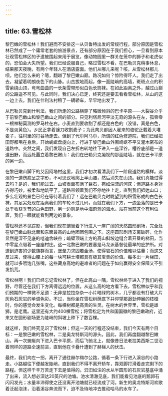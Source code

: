 ```yaml
---
---
---
```

title: 63.雪松林
---




黎巴嫩的雪松林！我们避而不安排这一从贝鲁特出发的常规行程，部分原因是雪松林已然成了一个庸常老套的旅游景点，还有部分原因在于我们担心，一旦看到原本壮观雪松林区的孑遗被围起来用于展览，像动物园里一群关在笼中的狮子和老虎似的，恐怕会大失所望。我们已经说服自己，略过雪松不看，在巴勒贝克稍事休息，结果那天夜晚，有两个年轻人在酒店露面。他们从哪儿来呢？咳，从雪松林那儿呗。他们怎么来的？嗯，翻越了黎巴嫩山巅。路况如何？惊险得吓人。我们走了出去，凝望着明朗夜色下的山脉。山峦拔地而起，像一面陡峭的高墙，斑斑点点的积雪萦绕山顶，弯弯曲曲的一长条雪带形似白色长筒袜。在如此距离之外，越过山巅的公路遥不可见。与此同时，我们决心已定，终究还是要去看看雪松林，从山的这一边上去。我们在什利法村租了一辆轿车，早早地出发了。

从巴勒贝克到什利法，我们所走的公路横穿了略微倾斜的巴卡平原——大裂谷介乎于前黎巴嫩山和黎巴嫩山之间的部分。只见利塔尼河平淡无奇的源头在左，孤零零一根神秘莫测的罗马柱在右。小麦直到要收割了都还是白色的（没错，真是白色，不是淡黄色）。乡民正拿着镰刀收割麦子；为此向贝都因人雇来的骆驼正载着大堆麦子，往村里的打谷场走去。但到了代尔阿马尔，所谓的红色修道院，我们已经把田野都甩在身后，开始蜿蜒盘旋向上，行进于黎巴嫩山外围崎岖不平又灌木密布的道路中。突然之间，我们发现自己左折右转地往下进入一座深谷，槽谷底部是一道道田野，而远处矗立着黎巴嫩山：我们在巴勒贝克凝视的那面陡墙，就在巴卡平原的另一边。

在黎巴嫩山脚下的艾因阿塔村这里，我们才初次看清我们下一阶段道路的模样。淡淡的一道伤疤呈之字形，不可思议地爬上半山腰，然后消失在山顶。我们真能过得去吗？是的，我们能过去。山坡表面布满了巨石，宛如湍流的河床；但道路本身对齐得巧妙，被柔和地筑平了。道路带领着我们不停地往上走，直到我们抵达山口；多么壮观的景色已经在等待着我们了！远在巴勒贝克时眺望到的积雪形成的白色长袜，其足尖处现在距离我们的车轮不过几码，而就在我们下方，一边坐落的是巴卡处于收获季节的白色田野，另一边则是地中海蔚蓝的海水。站在当前这个有利位置，我们一眼就能看到两边的景象。

雪松林还不见踪影，但我们现在蜿蜒着下行进入一座广阔的天然圆形剧场，完全处在黎巴嫩山脉北面和东面最高的山地团团包围之下。这座圆形剧场支离破碎，化作显然是深不见底的喀迪舍峡谷；峭壁顶端上方的高山斜坡边缝合着开垦的梯田，当中零星点缀着一座座村庄。这一北黎巴嫩的要塞是马龙派基督徒最早的庇护所。对遭到迫害的少数族群而言，堡垒力求固若金汤，使得岩石的价值难以估量；而这又反过来，使得山腰上的每一块可耕土壤都具有极其宝贵的价值。每多出一片梯田，就可以多喂饱几张嘴，这些藏身高地的避难者的问题在于如何赢得安全保障又不引发饥荒。

雪松林啊！我们已经忘记雪松林了，但在此高山一隅，雪松林终于进入了我们的视野，尽管还在我们下方离得远远的位置。从这么高的地方看下去，雪松林似乎和我们预期的一样微不足道：无非是拉拉杂杂一小片暗绿的树木，几乎都没有打破大片灰色石灰岩的单调色彩。不过，当你坐在雪松树荫底下并仰望那遒劲伸展的枝桠时，你的感觉会发生变化。每棵树都是高贵的生灵。在树木的世界里，雪松是雄狮，是老鹰。这里还有大约400棵雪松；将雪松定为共和国国徽的黎巴嫩政府，近来又在圆形剧场更为陡峭的斜坡上种下了数百棵。

就这样，我们终究见识了雪松林；但这一天的行程还没结束，我们今天有两个目标：一是黎巴嫩的雪松林，二是奥龙特斯河的源头。因此，我们再度翻越黎巴嫩山，再一次蜿蜒向下进入巴卡平原，而后飞驰北上，就像昔日法老拉美西斯二世沿着同样的道路全速前进，直到他在卡叠什遭到了赫梯人的伏击。

最终，我们向左一拐，离开了通往赫尔梅尔公路，循着一条下行进入溪谷的小路走。小路越往下便越发陡峭，直到我们不得不离开轿车，靠双脚打滑着走完剩下的路程。但这样千辛万苦走下去是值得的。汩汩如注的水从半圆形的石灰岩基底中涌了出来，流入想必深达20英尺的池塘。池水清澈见底，我们能看见池底的鹅卵石闪闪发光；水量丰沛得使之还没离开池塘就已经流成了河。新生的奥龙特斯河欢歌着泛起泡沫，沿着溪谷奔流而下，迫不及待地冲去推动哈马的水车了。